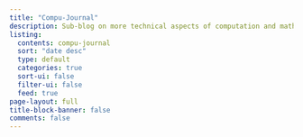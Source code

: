 ```yaml
---
title: "Compu-Journal"
description: Sub-blog on more technical aspects of computation and mathematics
listing:
  contents: compu-journal
  sort: "date desc"
  type: default
  categories: true
  sort-ui: false
  filter-ui: false
  feed: true
page-layout: full
title-block-banner: false
comments: false
---
```

